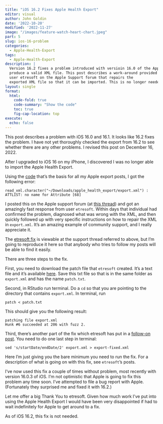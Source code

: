 ```yaml
---
title: "iOS 16.2 Fixes Apple Health Export"
editor: visual
author: John Goldin
date: '2022-10-20'
modified: '2022-11-27'
image: "/images/feature-watch-heart-chart.jpeg"
part: 5
slug: ios-16-problem
categories:
  - Apple-Health-Export
tags:
  - Apple-Health-Export
description: |
  Version 16.2 fixes a problem introduced with versioin 16.0 of the Apple Health Export. The export of version 16.0 and 16.1 did not
  produce a valid XML file. This post describes a work-around provided by
  user etresoft on the Apple Support forum that repairs the
  exported XML file so that it can be imported. This is no longer needed as of version 16.2.
layout: single
format:
  html:
    code-fold: true
    code-summary: "Show the code"
    toc: true
    fig-cap-location: top
execute: 
  echo: false
---
```


This post describes a problem with iOS 16.0 and 16.1. It looks like 16.2 fixes the problem. I have not yet thoroughly checked the export from 16.2 to see whether there are any other problems. I revised this post on December 16, 2022.

After I upgraded to iOS 16 on my iPhone, I discovered I was no longer able to import the Apple Health Export.

Using the [code](https://www.johngoldin.com/blog/apple-health-export/2020-02-apple-health-export1/index.en.html) that's the basis for all my Apple export posts, I got the following error:

    read_xml.character("~/Downloads/apple_health_export/export.xml") :  
    ATTLIST: no name for Attribute [68]

I posted this on the Apple support forum (at [this thread](https://discussions.apple.com/thread/254202523?page=1)) and got an amazingly fast response from user `etresoft`. Within days that individual had confirmed the problem, diagnosed what was wrong with the XML, and then quickly followed up with very specific instructions on how to repair the XML in `export.xml`. It's an amazing example of community support, and I really appreciate it.

The [etresoft fix](https://discussions.apple.com/thread/254202523?answerId=254202523021#254202523021) is viewable at the support thread referred to above, but I'm going to reproduce it here so that anybody who tries to follow my posts will be able to find it easily.

There are three steps to the fix.

First, you need to download the patch file that `etresoft` created. It's a text file and it's available [here](patch.txt). Save this txt file so that is in the same folder as `export.xml` and has the name `patch.txt`.

Second, in RStudio run terminal. Do a `cd` so that you are pointing to the directory that contains `export.xml`. In terminal, run

    patch < patch.txt

This should give you the following result:

    patching file export.xml
    Hunk #6 succeeded at 206 with fuzz 2.

Third, there's another part of the fix which etresoft has put in a [follow-on post](https://discussions.apple.com/thread/254202523?answerId=257895667022#257895667022). You need to do one last step in terminal:

    sed 's/startDate/endDate/2' export.xml > export-fixed.xml

Here I'm just giving you the bare minimum you need to run the fix. For a description of what is going on with this fix, see `etresoft`'s posts.

I've now used this fix a couple of times without problem, most recently with version 16.0.3 of iOS. I'm not optimistic that Apple is going to fix this problem any time soon. I've attempted to file a bug report with Apple. (Fortunately they surprised me and fixed it with 16.2.)

Let me offer a big Thank You to etresoft. Given how much work I've put into using the Apple Health Export I would have been very disappointed if had to wait indefinitely for Apple to get around to a fix.

::: callout-note
As of iOS 16.2, this fix is not needed.
:::
